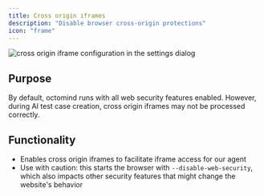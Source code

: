 ```yaml
---
title: Cross origin iframes
description: "Disable browser cross-origin protections"
icon: "frame"
---
```


<Frame caption="cross origin iframe configuration in the settings dialog">
  <img
    src="/images/advanced/cross_origin_iframes.png"
    alt="cross origin iframe configuration in the settings dialog"
  />
</Frame>

## Purpose

By default, octomind runs with all web security features enabled.
However, during AI test case creation, cross origin iframes may not be processed correctly.

## Functionality

- Enables cross origin iframes to facilitate iframe access for our agent
- Use with caution: this starts the browser with `--disable-web-security`,
  which also impacts other security features that might change the website's behavior
